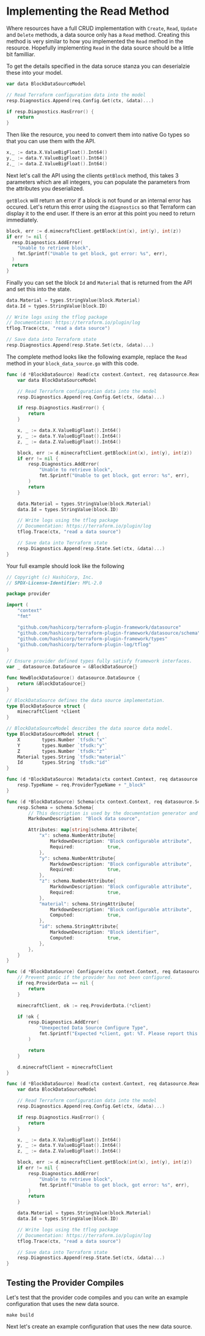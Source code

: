 # Implementing the Read Method

Where resources have a full CRUD implementation with `Create`, `Read`, `Update`
and `Delete` methods, a data source only has a `Read` method.  Creating 
this method is very similar to how you implemented the `Read` method in the
resource. Hopefully implementing `Read` in the data source should be a 
little bit familliar.

To get the details specified in the data soruce stanza you can deserialzie
these into your model.

```go
var data BlockDataSourceModel

// Read Terraform configuration data into the model
resp.Diagnostics.Append(req.Config.Get(ctx, &data)...)

if resp.Diagnostics.HasError() {
	return
}
```

Then like the resource, you need to convert them into native Go types so that
you can use them with the API.

```go
x,_ := data.X.ValueBigFloat().Int64()
y,_ := data.Y.ValueBigFloat().Int64()
z,_ := data.Z.ValueBigFloat().Int64()
```

Next let's call the API using the clients `getBlock` method, this takes
3 parameters which are all integers, you can populate the parameters from
the attributes you deserialized.

`getBlock` will return an error if a block is not found or an internal error
has occured. Let's return this error using the `diagnostics` so that Terraform
can display it to the end user. If there is an error at this point you need
to return immediately.

```go
block, err := d.minecraftClient.getBlock(int(x), int(y), int(z))
if err != nil {
  resp.Diagnostics.AddError( 
    "Unable to retrieve block",
    fmt.Sprintf("Unable to get block, got error: %s", err),
  )
  return
}
```

Finally you can set the block `Id` and `Material` that is returned from the 
API and set this into the state.

```go
data.Material = types.StringValue(block.Material)
data.Id = types.StringValue(block.ID)

// Write logs using the tflog package
// Documentation: https://terraform.io/plugin/log
tflog.Trace(ctx, "read a data source")

// Save data into Terraform state
resp.Diagnostics.Append(resp.State.Set(ctx, &data)...)
```

The complete method looks like the following example, replace the `Read` method
in your `block_data_source.go` with this code.

```go
func (d *BlockDataSource) Read(ctx context.Context, req datasource.ReadRequest, resp *datasource.ReadResponse) {
	var data BlockDataSourceModel

	// Read Terraform configuration data into the model
	resp.Diagnostics.Append(req.Config.Get(ctx, &data)...)

	if resp.Diagnostics.HasError() {
		return
	}

	x, _ := data.X.ValueBigFloat().Int64()
	y, _ := data.Y.ValueBigFloat().Int64()
	z, _ := data.Z.ValueBigFloat().Int64()

	block, err := d.minecraftClient.getBlock(int(x), int(y), int(z))
	if err != nil {
		resp.Diagnostics.AddError(
			"Unable to retrieve block",
			fmt.Sprintf("Unable to get block, got error: %s", err),
		)
		return
	}

	data.Material = types.StringValue(block.Material)
	data.Id = types.StringValue(block.ID)

	// Write logs using the tflog package
	// Documentation: https://terraform.io/plugin/log
	tflog.Trace(ctx, "read a data source")

	// Save data into Terraform state
	resp.Diagnostics.Append(resp.State.Set(ctx, &data)...)
}
```

Your full example should look like the following


<Solution title="intenal/provider/block_data_source.go">

```go
// Copyright (c) HashiCorp, Inc.
// SPDX-License-Identifier: MPL-2.0

package provider

import (
	"context"
	"fmt"

	"github.com/hashicorp/terraform-plugin-framework/datasource"
	"github.com/hashicorp/terraform-plugin-framework/datasource/schema"
	"github.com/hashicorp/terraform-plugin-framework/types"
	"github.com/hashicorp/terraform-plugin-log/tflog"
)

// Ensure provider defined types fully satisfy framework interfaces.
var _ datasource.DataSource = &BlockDataSource{}

func NewBlockDataSource() datasource.DataSource {
	return &BlockDataSource{}
}

// BlockDataSource defines the data source implementation.
type BlockDataSource struct {
	minecraftClient *client
}

// BlockDataSourceModel describes the data source data model.
type BlockDataSourceModel struct {
	X        types.Number `tfsdk:"x"`
	Y        types.Number `tfsdk:"y"`
	Z        types.Number `tfsdk:"z"`
	Material types.String `tfsdk:"material"`
	Id       types.String `tfsdk:"id"`
}

func (d *BlockDataSource) Metadata(ctx context.Context, req datasource.MetadataRequest, resp *datasource.MetadataResponse) {
	resp.TypeName = req.ProviderTypeName + "_block"
}

func (d *BlockDataSource) Schema(ctx context.Context, req datasource.SchemaRequest, resp *datasource.SchemaResponse) {
	resp.Schema = schema.Schema{
		// This description is used by the documentation generator and the language server.
		MarkdownDescription: "Block data source",

		Attributes: map[string]schema.Attribute{
			"x": schema.NumberAttribute{
				MarkdownDescription: "Block configurable attribute",
				Required:            true,
			},
			"y": schema.NumberAttribute{
				MarkdownDescription: "Block configurable attribute",
				Required:            true,
			},
			"z": schema.NumberAttribute{
				MarkdownDescription: "Block configurable attribute",
				Required:            true,
			},
			"material": schema.StringAttribute{
				MarkdownDescription: "Block configurable attribute",
				Computed:            true,
			},
			"id": schema.StringAttribute{
				MarkdownDescription: "Block identifier",
				Computed:            true,
			},
		},
	}
}

func (d *BlockDataSource) Configure(ctx context.Context, req datasource.ConfigureRequest, resp *datasource.ConfigureResponse) {
	// Prevent panic if the provider has not been configured.
	if req.ProviderData == nil {
		return
	}

	minecraftClient, ok := req.ProviderData.(*client)

	if !ok {
		resp.Diagnostics.AddError(
			"Unexpected Data Source Configure Type",
			fmt.Sprintf("Expected *client, got: %T. Please report this issue to the provider developers.", req.ProviderData),
		)

		return
	}

	d.minecraftClient = minecraftClient
}

func (d *BlockDataSource) Read(ctx context.Context, req datasource.ReadRequest, resp *datasource.ReadResponse) {
	var data BlockDataSourceModel

	// Read Terraform configuration data into the model
	resp.Diagnostics.Append(req.Config.Get(ctx, &data)...)

	if resp.Diagnostics.HasError() {
		return
	}

	x, _ := data.X.ValueBigFloat().Int64()
	y, _ := data.Y.ValueBigFloat().Int64()
	z, _ := data.Z.ValueBigFloat().Int64()

	block, err := d.minecraftClient.getBlock(int(x), int(y), int(z))
	if err != nil {
		resp.Diagnostics.AddError(
			"Unable to retrieve block",
			fmt.Sprintf("Unable to get block, got error: %s", err),
		)
		return
	}

	data.Material = types.StringValue(block.Material)
	data.Id = types.StringValue(block.ID)

	// Write logs using the tflog package
	// Documentation: https://terraform.io/plugin/log
	tflog.Trace(ctx, "read a data source")

	// Save data into Terraform state
	resp.Diagnostics.Append(resp.State.Set(ctx, &data)...)
}
```

</Solution>

## Testing the Provider Compiles

Let's test that the provider code compiles and you can write an example
configuration that uses the new data source.

```shell
make build
```

Next let's create an example configuration that uses the new data source.